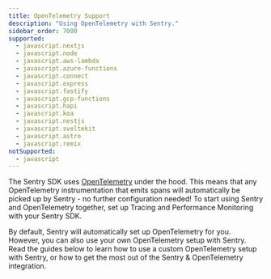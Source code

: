 ```yaml
---
title: OpenTelemetry Support
description: "Using OpenTelemetry with Sentry."
sidebar_order: 7000
supported:
  - javascript.nextjs
  - javascript.node
  - javascript.aws-lambda
  - javascript.azure-functions
  - javascript.connect
  - javascript.express
  - javascript.fastify
  - javascript.gcp-functions
  - javascript.hapi
  - javascript.koa
  - javascript.nestjs
  - javascript.sveltekit
  - javascript.astro
  - javascript.remix
notSupported:
  - javascript
---
```


The Sentry SDK uses [OpenTelemetry](https://opentelemetry.io/) under the hood. This means that any OpenTelemetry instrumentation that emits spans will automatically be picked up by Sentry - no further configuration needed! To start using Sentry and OpenTelemetry together, set up <PlatformLink to='/tracing'>Tracing and Performance Monitoring with your Sentry SDK</PlatformLink>.

By default, Sentry will automatically set up OpenTelemetry for you. However, you can also use your own OpenTelemetry setup with Sentry. Read the guides below to learn how to use a custom OpenTelemetry setup with Sentry, or how to get the most out of the Sentry & OpenTelemetry integration.

<PageGrid />
